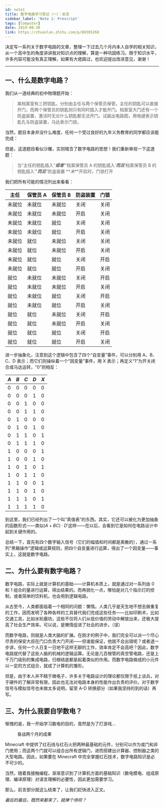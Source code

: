 ```yaml
---
id: note1
title: 数字电路学习笔记（一）：前言
sidebar_label: 'Note 1: Prescript'
tags: [Computer]
date: 2019-08-30
link: https://zhuanlan.zhihu.com/p/80395268
---
```



<DocMetadataBanner frontMatter={frontMatter} />

决定写一系列关于数字电路的文章，整理一下过去几个月内本人自学的相关知识，从一个高中生的角度讲讲我对知识点的理解，算是一种巩固练习。限于知识水平，许多内容可能没有真正理解，如果有大佬路过，也欢迎提出改进意见，谢谢！

---

## 一、什么是数字电路？

我们从一道经典的初中物理题开始：

> 某档案室有三把钥匙，分别由主任与两个保管员保管。主任的钥匙可以直接开门，而两个保管员的钥匙则只有同时插入才能开门。档案室大门还有一个防盗装置，激活时无论什么钥匙都无法开门。试画出电路图，用电键表示钥匙孔与防盗装置，马达表示门锁。

当然，题目本身并没什么难度，任何一个受过良好的九年义务教育的同学都应该能完成：

<Figure src="https://pic3.zhimg.com/80/v2-8b6ce552d182e7b076503545b084ef5a_720w.jpg"></Figure>

但是，这道题目看似沙雕，实则暗含了数字电路的思想！我们重新审视一下这道题：

> 当“主任的钥匙插入”**_或者_**“‘档案保管员 A 的钥匙插入’**_而且_**‘档案保管员 B 的钥匙插入’”**_而且_**“防盗装置 **_未_**开启时，门锁打开

我们把所有可能的情况列出来看看：

| 主任   | 保管员 A | 保管员 B | 防盗装置 | 门锁 |
| ------ | -------- | -------- | -------- | ---- |
| 未就位 | 未就位   | 未就位   | 关闭     | 关闭 |
| 未就位 | 未就位   | 未就位   | 开启     | 关闭 |
| 未就位 | 未就位   | 就位     | 关闭     | 关闭 |
| 未就位 | 未就位   | 就位     | 开启     | 关闭 |
| 未就位 | 就位     | 未就位   | 关闭     | 关闭 |
| 未就位 | 就位     | 未就位   | 开启     | 关闭 |
| 未就位 | 就位     | 就位     | 关闭     | 开启 |
| 未就位 | 就位     | 就位     | 开启     | 关闭 |
| 就位   | 未就位   | 未就位   | 关闭     | 开启 |
| 就位   | 未就位   | 未就位   | 开启     | 关闭 |
| 就位   | 未就位   | 就位     | 关闭     | 开启 |
| 就位   | 未就位   | 就位     | 开启     | 关闭 |
| 就位   | 就位     | 未就位   | 关闭     | 开启 |
| 就位   | 就位     | 未就位   | 开启     | 关闭 |
| 就位   | 就位     | 就位     | 关闭     | 开启 |
| 就位   | 就位     | 就位     | 开启     | 关闭 |

进一步抽象化，注意到这个逻辑中包含了四个“自变量”事件，可以分别用 A、B、C、D 表示；而它们则操纵着一个“因变量”事件，用 X 表示；再定义“1”为开关闭合或马达运转，“0”则相反：

| $A$ | $B$ | $C$ | $D$ | $X$ |
| --- | --- | --- | --- | --- |
| 0   | 0   | 0   | 0   | 0   |
| 0   | 0   | 0   | 1   | 0   |
| 0   | 0   | 1   | 0   | 0   |
| 0   | 0   | 1   | 1   | 0   |
| 0   | 1   | 0   | 0   | 0   |
| 0   | 1   | 0   | 1   | 0   |
| 0   | 1   | 1   | 0   | 1   |
| 0   | 1   | 1   | 1   | 0   |
| 1   | 0   | 0   | 0   | 1   |
| 1   | 0   | 0   | 1   | 0   |
| 1   | 0   | 1   | 0   | 1   |
| 1   | 0   | 1   | 1   | 0   |
| 1   | 1   | 0   | 0   | 1   |
| 1   | 1   | 0   | 1   | 0   |
| 1   | 1   | 1   | 0   | 1   |
| 1   | 1   | 1   | 1   | 0   |

到这里，我们已经列出了一个叫“真值表”的东西。其实，它还可以被化为更加抽象的函数形式——类似$(A+BC)\cdot D'$这样——在以后，会看到它是如何在电路设计中起到关键作用的。

总结一下，首先有四个数字输入信号（它们的幅值和时间都是离散的），通过一系列“黑箱操作”逻辑或运算规则，把四个自变量进行运算，得出了一个因变量——事实上，这就是数字电路。

## 二、为什么要有数字电路？

数字电路，实际上就是计算机的基础——计算机本质上，就是通过对一系列由 0 和 1 组合的量进行运算，得出结果的。而再弱化一点，哪怕是对几个指示灯的控制，或者简单的饮料机，也会用到逻辑电路。

从古至今，人类都面临着一个相同的问题：懒惰。人类几乎是天生地不想去做重复的工作，因而发明了各种各样的工具替代我们完成这些任务——比如印刷术，比如交通工具，比如水轮磨坊。这些不仅将人们从低价值的劳动中解放出来，还极大提高了社会生产效率。可以说，是懒惰促进了社会的进步。（误）

而数字电路，则就是人类大脑的扩展。在刚才的例子中，我们完全可以派一个尽心尽责的保安大叔在门口负责大门开闭——但谁能保证，他就不会出错呢？或者退一步讲，任何一个人日复一日地干这样无聊的工作，效率肯定不会高吧？因此，数字电路就代替了这些人脑的机械的逻辑运算。无论是几百根管的真空管电路，还是上千万门级别的集成电路，归根结底都是起着类似的作用。而数字电路做成的小元件以一定的方式组合，就成了计算机的雏形。

但是，由于本人并不精于微电子，许多关于电路设计的理论都仅限于纸上谈兵，对于硬件的了解非常有限，因此也无法对电路本身的性能作出负责的评价。对于数字信号与模拟信号也未做太多说明，留至 A-D 转换部分（如果我坚持的到的话）再写。

## 三、为什么我要自学数电？

惭愧的是，我一开始学习数电的目的，竟然是为了打游戏...

<Figure src="https://pic1.zhimg.com/80/v2-dd7607d3365cb0b414d139fd5e4a97a8_720w.jpg">
  奋战两个月的成果
</Figure>

Minecraft 中提供了红石线与红石火把两种最基础的元件，分别可以作为或门和非门使用；而这两个门就可以组合出所有逻辑门，进而搭建出计算器、控制器之类的大型电路。因此，如果要在 Minecraft 中完全掌握红石技术，数字电路知识是必不可少的。

当然，随着我接触编程，渐渐意识到了计算机方面的基础知识（数电模电、组成原理、编译原理）对语言理解的必要性，因此更加需要学习。

那么，前言部分就这么结束了，让我们赶快进入正文。

_最后的最后，既然来都来了，就捧个场呗？_
